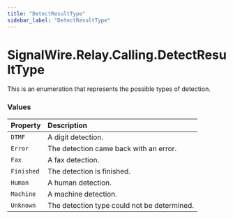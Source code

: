 ```yaml
---
title: "DetectResultType"
sidebar_label: "DetectResultType"
---
```


# SignalWire.Relay.Calling.DetectResultType

This is an enumeration that represents the possible types of detection.

### Values

| Property | Description |
| :-------- | :----------- |
| `DTMF` | A digit detection.
| `Error` | The detection came back with an error.
| `Fax` | A fax detection.
| `Finished` | The detection is finished.
| `Human` | A human detection.
| `Machine` | A machine detection.
| `Unknown` | The detection type could not be determined.